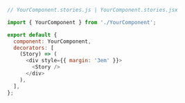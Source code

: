 ```js
// YourComponent.stories.js | YourComponent.stories.jsx

import { YourComponent } from './YourComponent';

export default {
  component: YourComponent,
  decorators: [
    (Story) => (
      <div style={{ margin: '3em' }}>
        <Story />
      </div>
    ),
  ],
};
```
